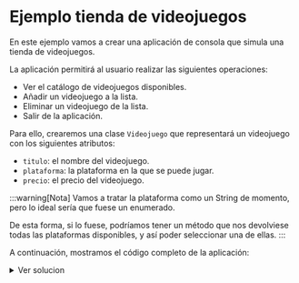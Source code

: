 
# Ejemplo tienda de videojuegos

En este ejemplo vamos a crear una aplicación de consola que simula una tienda de videojuegos. 

La aplicación permitirá al usuario realizar las siguientes operaciones:

- Ver el catálogo de videojuegos disponibles.
- Añadir un videojuego a la lista.
- Eliminar un videojuego de la lista.
- Salir de la aplicación.

Para ello, crearemos una clase `Videojuego` que representará un videojuego con los siguientes atributos:

- `titulo`: el nombre del videojuego.
- `plataforma`: la plataforma en la que se puede jugar.
- `precio`: el precio del videojuego.

:::warning[Nota]
Vamos a tratar la plataforma como un String de momento, pero lo ideal sería que fuese un enumerado.

De esta forma, si lo fuese, podríamos tener un método que nos devolviese todas las plataformas disponibles, y así poder seleccionar una de ellas.
:::

A continuación, mostramos el código completo de la aplicación:

<details>
  <summary>Ver solucion</summary>
  <Tabs
  defaultValue="videojuego"
  values={[
    {label: 'Videojuego.java', value: 'videojuego'},
    {label: 'TiendaDeVideojuegos.java', value: 'tienda'},
    {label: 'TiendaCLI.java', value: 'cli'},
    {label: 'Main.java', value: 'main'},
  ]}>
     <TabItem value="videojuego">
          <CodeBlock language="java">
               {require('!!raw-loader!./TiendaDeVideojuegos/src/Videojuego.java').default}
          </CodeBlock>
     </TabItem>
    <TabItem value="tienda">
          <CodeBlock language="java">
               {require('!!raw-loader!./TiendaDeVideojuegos/src/TiendaDeVideojuegos.java').default}
          </CodeBlock>
     </TabItem>
    <TabItem value="cli">
          <CodeBlock language="java">
               {require('!!raw-loader!./TiendaDeVideojuegos/src/TiendaCLI.java').default}
          </CodeBlock>
     </TabItem>
     <TabItem value="main">
          <CodeBlock language="java">
               {require('!!raw-loader!./TiendaDeVideojuegos/src/Main.java').default}
          </CodeBlock>
     </TabItem>
  </Tabs>
</details>